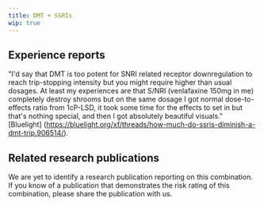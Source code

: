 ---
title: DMT + SSRIs
wip: true
---

## Experience reports

"I'd say that DMT is too potent for SNRI related receptor downregulation to reach trip-stopping intensity but you might require higher than usual dosages. At least my experiences are that S/NRI (venlafaxine 150mg in me) completely destroy shrooms but on the same dosage I got normal dose-to-effects ratio from 1cP-LSD, it took some time for the effects to set in but that's nothing special, and then I got absolutely beautiful visuals." [Bluelight] (https://bluelight.org/xf/threads/how-much-do-ssris-diminish-a-dmt-trip.906514/).

## Related research publications

We are yet to identify a research publication reporting on this combination. If you know of a publication that demonstrates the risk rating of this combination, please share the publication with us.



